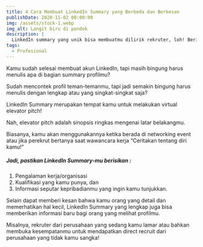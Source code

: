 ```yaml
---
title: 4 Cara Membuat LinkedIn Summary yang Berbeda dan Berkesan
publishDate: 2020-11-02 00:00:00
img: /assets/stock-1.webp
img_alt: Langit biru di pondok
description: |
  LinkedIn summary yang unik bisa membuatmu dilirik rekruter, loh! Berikut 4 cara praktis membuat LinkedIn summary yang berkesan!
tags:
  - Profesional
---
```


Kamu sudah selesai membuat akun LinkedIn, tapi masih bingung harus menulis apa di bagian summary profilmu?

Sudah mencontek profil teman-temanmu, tapi jadi semakin bingung harus menulis dengan lengkap atau yang singkat-singkat saja?

LinkedIn Summary merupakan tempat kamu untuk melakukan virtual elevator pitch!

Nah, elevator pitch adalah sinopsis ringkas mengenai latar belakangmu.

Biasanya, kamu akan menggunakannya ketika berada di networking event atau jika perekrut bertanya saat wawancara kerja “Ceritakan tentang diri kamu!”

##### Jadi, pastikan LinkedIn Summary-mu berisikan :

1. Pengalaman kerja/organisasi
2. Kualifikasi yang kamu punya, dan
3. Informasi seputar kepribadianmu yang ingin kamu tunjukkan.

Selain dapat memberi kesan bahwa kamu orang yang detail dan memerhatikan hal kecil, LinkedIn Summary yang lengkap juga bisa memberikan informasi baru bagi orang yang melihat profilmu.

Misalnya, rekruter dari perusahaan yang sedang kamu lamar atau bahkan membuka kesempatanmu untuk mendapatkan direct recruit dari perusahaan yang tidak kamu sangka!